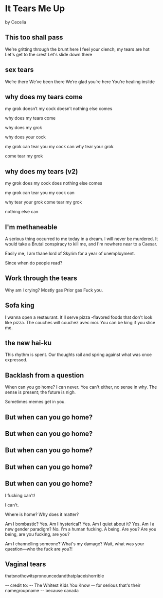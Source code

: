 # It Tears Me Up
by Cecelia

## This too shall pass

We're gritting through the brunt here
I feel your clench, my tears are hot
Let's get to the crest
Let's slide down there

## sex tears

We’re there
We’ve been there
We’re glad you’re here
You’re healing inslide

## why does my tears come

my grok doesn’t
my cock doesn’t
nothing else comes

why does my tears come

why does my grok

why does your cock

my grok can tear you
my cock can
why tear your grok

come tear my grok

## why does my tears (v2)

my grok does
my cock does
nothing else comes

my grok can tear you
my cock can

why tear your grok
come tear my grok

nothing else can

## I'm methaneable

A serious thing occurred to me today in a dream.
I will never be murdered.
It would take a Brutal conspiracy to kill me,
and I'm nowhere near to a Caesar.

Easily me, I am thane
lord of Skyrim for a year
of unemployment.

Since when do people read?

## Work through the tears

Why am I crying?
Mostly gas
Prior gas
Fuck you.

## Sofa king

I wanna open a restaurant.
It'll serve pizza
-flavored foods that don't look like pizza.
The couches will couchez avec moi.
You can be king if you slice me.

## the new hai-ku

This rhythm is spent.
Our thoughts rail and spring against
what was once expressed.

## Backlash from a question

When can you go home?
I can never.
You can't either,
no sense in why.
The sense is present;
the future is nigh.

Sometimes memes get in you.

## But when can you go home?
## But when can you go home?
## But when can you go home?
## But when can you go home?
## But when can you go home?

I fucking can't!

I can't.

Where is home?
Why does it matter?

Am I bombastic? Yes.
Am I hysterical? Yes.
Am I quiet about it? Yes.
Am I a new gender paradigm? No.
I'm a human fucking. A being.
Are you? Are you being, are you fucking, are you?

Am I channelling someone?
What's my damage?
Wait, what was your question—who the fuck are you?!

## Vaginal tears
thatsnothowitspronouncedandthatplaceishorrible

-- credit to:
	-- The Whitest Kids You Know
	-- for serious that's their namegroupname
	-- because canada
